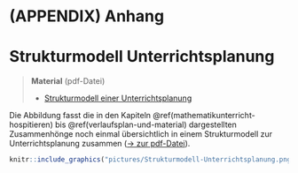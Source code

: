 #  (APPENDIX) Anhang {-}

# Strukturmodell Unterrichtsplanung

> **Material** (pdf-Datei)  
>
> + [Strukturmodell einer Unterrichtsplanung](files/Strukturmodell-Unterrichtsplanung.pdf)


Die Abbildung fasst die in den Kapiteln \@ref(mathematikunterricht-hospitieren) bis \@ref(verlaufsplan-und-material) dargestellten Zusammenhönge noch einmal übersichtlich in einem Strukturmodell zur Unterrichtsplanung zusammen ([→ zur pdf-Datei](files/Strukturmodell-Unterrichtsplanung.pdf)).

```r
knitr::include_graphics("pictures/Strukturmodell-Unterrichtsplanung.png")
```
